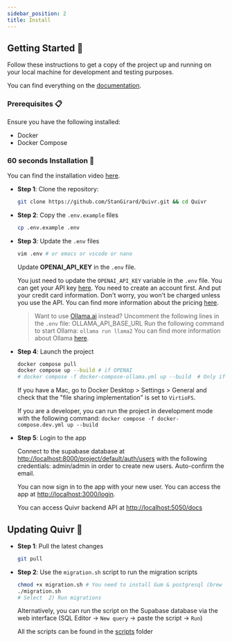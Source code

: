 ```yaml
---
sidebar_position: 2
title: Install
---
```

## Getting Started 🚀

Follow these instructions to get a copy of the project up and running on your local machine for development and testing purposes.

You can find everything on the [documentation](https://docs.quivr.app/).

### Prerequisites 📋

Ensure you have the following installed:

- Docker
- Docker Compose

### 60 seconds Installation 💽

You can find the installation video [here](https://www.youtube.com/watch?v=cXBa6dZJN48).

- **Step 1**: Clone the repository:

  ```bash
  git clone https://github.com/StanGirard/Quivr.git && cd Quivr
  ```

- **Step 2**: Copy the `.env.example` files

  ```bash
  cp .env.example .env
  ```

- **Step 3**: Update the `.env` files

  ```bash
  vim .env # or emacs or vscode or nano
  ```

  Update **OPENAI_API_KEY** in the `.env` file.

  You just need to update the `OPENAI_API_KEY` variable in the `.env` file. You can get your API key [here](https://platform.openai.com/api-keys). You need to create an account first. And put your credit card information. Don't worry, you won't be charged unless you use the API. You can find more information about the pricing [here](https://openai.com/pricing/).

  > Want to use [Ollama.ai](https://ollama.ai) instead?
  > Uncomment the following lines in the `.env` file:
  > OLLAMA_API_BASE_URL
  > Run the following command to start Ollama: `ollama run llama2`
  > You can find more information about Ollama [here](https://ollama.ai/).

- **Step 4**: Launch the project

  ```bash
  docker compose pull
  docker compose up --build # if OPENAI
  # docker compose -f docker-compose-ollama.yml up --build  # Only if using Ollama. You need to run `ollama run llama2` first.
  ```

  If you have a Mac, go to Docker Desktop > Settings > General and check that the "file sharing implementation" is set to `VirtioFS`.

  If you are a developer, you can run the project in development mode with the following command: `docker compose -f docker-compose.dev.yml up --build`

- **Step 5**: Login to the app

  Connect to the supabase database at [http://localhost:8000/project/default/auth/users](http://localhost:8000/project/default/auth/users) with the following credentials: admin/admin in order to create new users. Auto-confirm the email.

  You can now sign in to the app with your new user. You can access the app at [http://localhost:3000/login](http://localhost:3000/login).

  You can access Quivr backend API at [http://localhost:5050/docs](http://localhost:5050/docs)

## Updating Quivr 🚀

- **Step 1**: Pull the latest changes

  ```bash
  git pull
  ```

- **Step 2**: Use the `migration.sh` script to run the migration scripts

  ```bash
  chmod +x migration.sh # You need to install Gum & postgresql (brew install gum for example)
  ./migration.sh
  # Select  2) Run migrations
  ```

  Alternatively, you can run the script on the Supabase database via the web
  interface (SQL Editor -> `New query` -> paste the script -> `Run`)

  All the scripts can be found in the [scripts](scripts/) folder
